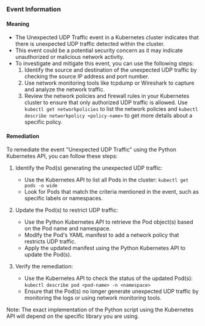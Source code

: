 
### Event Information

#### Meaning

- The Unexpected UDP Traffic event in a Kubernetes cluster indicates that there is unexpected UDP traffic detected within the cluster.
- This event could be a potential security concern as it may indicate unauthorized or malicious network activity.
- To investigate and mitigate this event, you can use the following steps:
  1. Identify the source and destination of the unexpected UDP traffic by checking the source IP address and port number.
  2. Use network monitoring tools like tcpdump or Wireshark to capture and analyze the network traffic.
  3. Review the network policies and firewall rules in your Kubernetes cluster to ensure that only authorized UDP traffic is allowed. Use `kubectl get networkpolicies` to list the network policies and `kubectl describe networkpolicy <policy-name>` to get more details about a specific policy.

#### Remediation

To remediate the event "Unexpected UDP Traffic" using the Python Kubernetes API, you can follow these steps:

1. Identify the Pod(s) generating the unexpected UDP traffic:
   - Use the Kubernetes API to list all Pods in the cluster: `kubectl get pods -o wide`
   - Look for Pods that match the criteria mentioned in the event, such as specific labels or namespaces.

2. Update the Pod(s) to restrict UDP traffic:
   - Use the Python Kubernetes API to retrieve the Pod object(s) based on the Pod name and namespace.
   - Modify the Pod's YAML manifest to add a network policy that restricts UDP traffic.
   - Apply the updated manifest using the Python Kubernetes API to update the Pod(s).

3. Verify the remediation:
   - Use the Kubernetes API to check the status of the updated Pod(s): `kubectl describe pod <pod-name> -n <namespace>`
   - Ensure that the Pod(s) no longer generate unexpected UDP traffic by monitoring the logs or using network monitoring tools.

Note: The exact implementation of the Python script using the Kubernetes API will depend on the specific library you are using.

